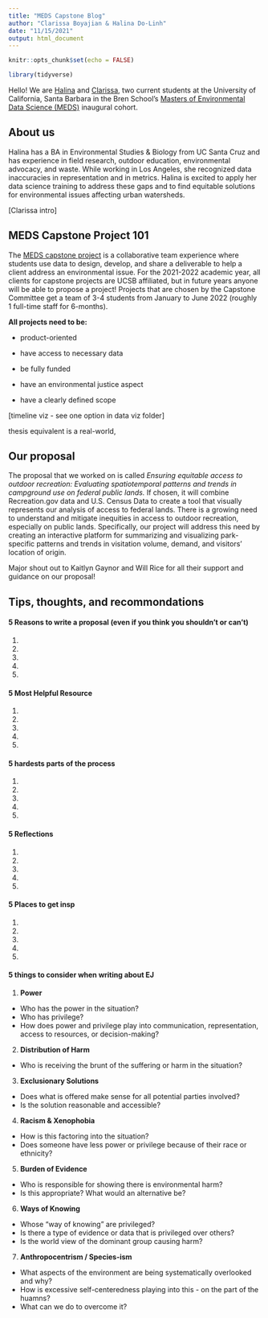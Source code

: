 ```yaml
---
title: "MEDS Capstone Blog"
author: "Clarissa Boyajian & Halina Do-Linh"
date: "11/15/2021"
output: html_document
---
```


```r
knitr::opts_chunk$set(echo = FALSE)

library(tidyverse)
```

Hello! We are [Halina](https://hdolinh.github.io/) and [Clarissa](https://cboyajian.github.io/), two current students at the University of California, Santa Barbara in the Bren School's [Masters of Environmental Data Science (MEDS)](https://bren.ucsb.edu/masters-programs/master-environmental-data-science) inaugural cohort.

## About us

Halina has a BA in Environmental Studies & Biology from UC Santa Cruz and has experience in field research, outdoor education, environmental advocacy, and waste. While working in Los Angeles, she recognized data inaccuracies in representation and in metrics. Halina is excited to apply her data science training to address these gaps and to find equitable solutions for environmental issues affecting urban watersheds.

[Clarissa intro]

## MEDS Capstone Project 101

The [MEDS capstone project](https://bren.ucsb.edu/masters-programs/master-environmental-data-science/meds-capstone-projects) is a collaborative team experience where students use data to design, develop, and share a deliverable to help a client address an environmental issue. For the 2021-2022 academic year, all clients for capstone projects are UCSB affiliated, but in future years anyone will be able to propose a project! Projects that are chosen by the Capstone Committee get a team of 3-4 students from January to June 2022 (roughly 1 full-time staff for 6-months).

**All projects need to be:**

-   product-oriented

-   have access to necessary data

-   be fully funded

-   have an environmental justice aspect

-   have a clearly defined scope

[timeline viz - see one option in data viz folder]

thesis equivalent is a real-world,

## Our proposal

The proposal that we worked on is called *Ensuring equitable access to outdoor recreation: Evaluating spatiotemporal patterns and trends in campground use on federal public lands.* If chosen, it will combine Recreation.gov data and U.S. Census Data to create a tool that visually represents our analysis of access to federal lands. There is a growing need to understand and mitigate inequities in access to outdoor recreation, especially on public lands. Specifically, our project will address this need by creating an interactive platform for summarizing and visualizing park-specific patterns and trends in visitation volume, demand, and visitors' location of origin.

Major shout out to Kaitlyn Gaynor and Will Rice for all their support and guidance on our proposal!

## Tips, thoughts, and recommondations

#### 5 Reasons to write a proposal (even if you think you shouldn't or can't)

1.  

2.  

3.  

4.  

5.  

#### 5 Most Helpful Resource

1.  

2.  

3.  

4.  

5.  

#### 5 hardests parts of the process

1.  

2.  

3.  

4.  

5.  

#### 5 Reflections

1.  

2.  

3.  

4.  

5.  

#### 5 Places to get insp

1.  

2.  

3.  

4.  

5.  

#### 5 things to consider when writing about EJ

1.  **Power**

-   Who has the power in the situation?
-   Who has privilege?
-   How does power and privilege play into communication, representation, access to resources, or decision-making?

2.  **Distribution of Harm**

-   Who is receiving the brunt of the suffering or harm in the situation?

3.  **Exclusionary Solutions**

-   Does what is offered make sense for all potential parties involved?
-   Is the solution reasonable and accessible?

4.  **Racism & Xenophobia**

-   How is this factoring into the situation?
-   Does someone have less power or privilege because of their race or ethnicity?

5.  **Burden of Evidence**

-   Who is responsible for showing there is environmental harm?
-   Is this appropriate? What would an alternative be?

6.  **Ways of Knowing**

-   Whose "way of knowing" are privileged?
-   Is there a type of evidence or data that is privileged over others?
-   Is the world view of the dominant group causing harm?

7.  **Anthropocentrism / Species-ism**

-   What aspects of the environment are being systematically overlooked and why?
-   How is excessive self-centeredness playing into this - on the part of the huamns?
-   What can we do to overcome it?
